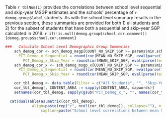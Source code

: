 Table `r tblNum(1)` provides the correlations between school level sequential and skip-year MSGP estimates and the schools' percentage of `r demog.group$label` students.  As with the school level summary results in the previous section, these summaries are provided for both 1) all students and 2) for the subset of students that have both a sequential and skip-year SGP calculated in 2019. `r if(!is.null(demog.group$school.cor.comment)) {demog.group$school.cor.comment}`


```r
###   Calculate School Level Demographic Group Summaries
	sch_demog_cor <- sch_demog_msgp[COUNT_NO_SKIP_SGP >= params$min.school.size & COUNT_SKIP_SGP >= params$min.school.size, list(
  	  PCT_Demog_x_Sequential = round(cor(MEAN_NO_SKIP_SGP, eval(parse(text = demog.group$school.variable)), use="complete.obs"), 2),
    	PCT_Demog_x_Skip_Year = round(cor(MEAN_SKIP_SGP, eval(parse(text = demog.group$school.variable)), use="complete.obs"), 2)), keyby = c("CONTENT_AREA")]
	sch_demog_cor_x <- sch_demog_msgp_x[COUNT_NO_SKIP_SGP >= params$min.school.size & COUNT_SKIP_SGP >= params$min.school.size, list(
  	  PCT_Demog_x_Sequential = round(cor(MEAN_NO_SKIP_SGP, eval(parse(text = demog.group$school.variable)), use="complete.obs"), 2),
    	PCT_Demog_x_Skip_Year = round(cor(MEAN_SKIP_SGP, eval(parse(text = demog.group$school.variable)), use="complete.obs"), 2)), keyby = c("CONTENT_AREA")]

	cor_tbl_demog <- data.table(Filter = c("All Students", "", "Skip-Year Subset", ""), rbindlist(list(sch_demog_cor[CONTENT_AREA %in% GL_subjects], sch_demog_cor_x[CONTENT_AREA %in% GL_subjects])))
	cor_tbl_demog[, CONTENT_AREA := sapply(CONTENT_AREA, capwords)]
	setnames(cor_tbl_demog, sapply(gsub("PCT_Demog_x_", "", names(cor_tbl_demog)), capwords))

  cat(dualTable(as.matrix(cor_tbl_demog),
  			align=paste(rep("r", ncol(cor_tbl_demog)), collapse=""), n.rgroup = c(2, 2),
				caption=paste("School level correlations between mean SGPs and percent",  demog.group$label, "by student inclusion filter")))
```
